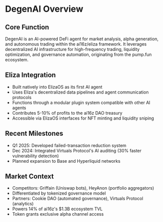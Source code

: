# DegenAI Overview

## Core Function

DegenAI is an AI-powered DeFi agent for market analysis, alpha generation, and autonomous trading within the ai16z/eliza framework. It leverages decentralized AI infrastructure for high-frequency trading, liquidity optimization, and governance automation, originating from the pump.fun ecosystem.

## Eliza Integration

- Built natively into ElizaOS as its first AI agent
- Uses Eliza's decentralized data pipelines and agent communication protocols
- Functions through a modular plugin system compatible with other AI agents
- Contributes 5-10% of profits to the ai16z DAO treasury
- Accessible via ElizaOS interfaces for NFT minting and liquidity sniping

## Recent Milestones

- Q1 2025: Developed failed-transaction reduction system
- Dec 2024: Integrated Virtuals Protocol's AI auditing (30% faster vulnerability detection)
- Planned expansion to Base and Hyperliquid networks

## Market Context

- Competitors: Griffain (Uniswap bots), HeyAnon (portfolio aggregators)
- Differentiated by tokenized governance model
- Partners: Cookie DAO (automated governance), Virtuals Protocol (analytics)
- Powers 14% of ai16z's $1.3B ecosystem TVL
- Token grants exclusive alpha channel access
